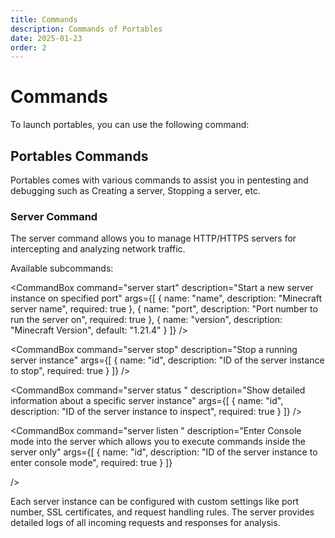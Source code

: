 ```yaml
---
title: Commands
description: Commands of Portables
date: 2025-01-23
order: 2
---
```


# Commands

To launch portables, you can use the following command:

<CommandBox
  command="pnpm start"
  description="Launch the Portables application"
/>

## Portables Commands

Portables comes with various commands to assist you in pentesting and debugging such as Creating a server, Stopping a server, etc.

### Server Command

The server command allows you to manage HTTP/HTTPS servers for intercepting and analyzing network traffic.

<CommandBox
  command="server"
  description="Server management command"
/>

Available subcommands:

<CommandBox
  command="server start"
  description="Start a new server instance on specified port"
  args={[
    {
        name: "name",
        description: "Minecraft server name",
        required: true
    },
    {
      name: "port",
      description: "Port number to run the server on",
      required: true
    },
    {
      name: "version",
      description: "Minecraft Version",
      default: "1.21.4"
    }
  ]}
/>

<CommandBox
  command="server stop"
  description="Stop a running server instance"
  args={[
    {
      name: "id",
      description: "ID of the server instance to stop",
      required: true
    }
  ]}
/>

<CommandBox
  command="server list"
  description="List all running server instances"
/>

<CommandBox
  command="server status <id>"
  description="Show detailed information about a specific server instance"
  args={[
    {
      name: "id",
      description: "ID of the server instance to inspect",
      required: true
    }
  ]}
/>

<CommandBox
  command="server listen <id>"
  description="Enter Console mode into the server which allows you to execute commands inside the server only"
  args={[
    {
      name: "id",
      description: "ID of the server instance to enter console mode",
      required: true
    }
  ]}

/>

Each server instance can be configured with custom settings like port number, SSL certificates, and request handling rules. The server provides detailed logs of all incoming requests and responses for analysis.